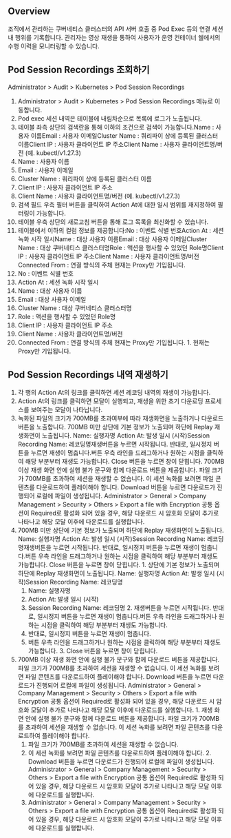 ## Overview
조직에서 관리하는 쿠버네티스 클러스터의 API 서버 호출 중 Pod Exec 등의 연결 세션 내 행위를 기록합니다. 관리자는 영상 재생을 통하여 사용자가 운영 컨테이너 쉘에서의 수행 이력을 모니터링할 수 있습니다.

## Pod Session Recordings 조회하기
Administrator > Audit > Kubernetes > Pod Session Recordings

1. Administrator > Audit > Kubernetes > Pod Session Recordings 메뉴로 이동합니다.
2. Pod exec 세션 내역은 테이블에 내림차순으로 목록에 로그가 노출됩니다.
3. 테이블 좌측 상단의 검색란을 통해 이하의 조건으로 검색이 가능합니다.Name : 사용자 이름Email : 사용자 이메일Cluster Name : 쿼리파이 상에 등록된 클러스터 이름Client IP : 사용자 클라이언트 IP 주소Client Name : 사용자 클라이언트명/버전 (예. kubectl/v1.27.3)
  1. Name : 사용자 이름
  2. Email : 사용자 이메일
  3. Cluster Name : 쿼리파이 상에 등록된 클러스터 이름
  4. Client IP : 사용자 클라이언트 IP 주소
  5. Client Name : 사용자 클라이언트명/버전 (예. kubectl/v1.27.3)
4. 검색 필드 우측 필터 버튼을 클릭하여 Action At에 대한 일시 범위를 재지정하여 필터링이 가능합니다.
5. 테이블 우측 상단의 새로고침 버튼을 통해 로그 목록을 최신화할 수 있습니다.
6. 테이블에서 이하의 컬럼 정보를 제공합니다:No : 이벤트 식별 번호Action At : 세션 녹화 시작 일시Name : 대상 사용자 이름Email : 대상 사용자 이메일Cluster Name : 대상 쿠버네티스 클러스터명Role : 액션을 행사할 수 있었던 Role명Client IP : 사용자 클라이언트 IP 주소Client Name : 사용자 클라이언트명/버전Connected From : 연결 방식의 주체 현재는 Proxy만 기입됩니다.
  1. No : 이벤트 식별 번호
  2. Action At : 세션 녹화 시작 일시
  3. Name : 대상 사용자 이름
  4. Email : 대상 사용자 이메일
  5. Cluster Name : 대상 쿠버네티스 클러스터명
  6. Role : 액션을 행사할 수 있었던 Role명
  7. Client IP : 사용자 클라이언트 IP 주소
  8. Client Name : 사용자 클라이언트명/버전
  9. Connected From : 연결 방식의 주체 현재는 Proxy만 기입됩니다.
    1. 현재는 Proxy만 기입됩니다.

## Pod Session Recordings 내역 재생하기
1. 각 행의 Action At의 링크를 클릭하면 세션 레코딩 내역의 재생이 가능합니다.
2. Action At의 링크를 클릭하면 모달이 실행되고, 재생을 위한 초기 다운로딩 프로세스를 보여주는 모달이 나타납니다.
3. 녹화된 파일의 크기가 700MB를 초과여부에 따라 재생화면을 노출하거나 다운로드 버튼을 노출합니다. 700MB 미만 상단에 기본 정보가 노출되며 하단에 Replay 재생화면이 노출됩니다. Name: 실행자명 Action At: 발생 일시 (시작)Session Recording Name: 레코딩명재생버튼을 누르면 시작됩니다. 반대로, 일시정지 버튼을 누르면 재생이 멈춥니다.버튼 우측 라인을 드래그하거나 원하는 시점을 클릭하여 해당 부분부터 재생도 가능합니다.  Close 버튼을 누르면 창이 닫힙니다. 700MB 이상 재생 화면 안에 실행 불가 문구와 함께 다운로드 버튼을 제공합니다. 파일 크기가 700MB를 초과하여 세션을 재생할 수 없습니다. 이 세션 녹화를 보려면 파일 콘텐츠를 다운로드하여 플레이해야 합니다. Download 버튼을 누르면 다운로드가 진행되어 로컬에 파일이 생성됩니다. Administrator > General > Company Management > Security > Others > Export a file with Encryption 공통 옵션이 Required로 활성화 되어 있을 경우, 해당 다운로드 시 암호화 모달이 추가로 나타나고 해당 모달 이후에 다운로드를 실행합니다.
  1. 700MB 미만 상단에 기본 정보가 노출되며 하단에 Replay 재생화면이 노출됩니다. Name: 실행자명 Action At: 발생 일시 (시작)Session Recording Name: 레코딩명재생버튼을 누르면 시작됩니다. 반대로, 일시정지 버튼을 누르면 재생이 멈춥니다.버튼 우측 라인을 드래그하거나 원하는 시점을 클릭하여 해당 부분부터 재생도 가능합니다.  Close 버튼을 누르면 창이 닫힙니다.
    1. 상단에 기본 정보가 노출되며 하단에 Replay 재생화면이 노출됩니다. Name: 실행자명 Action At: 발생 일시 (시작)Session Recording Name: 레코딩명
      1. Name: 실행자명
      2. Action At: 발생 일시 (시작)
      3. Session Recording Name: 레코딩명
    2. 재생버튼을 누르면 시작됩니다. 반대로, 일시정지 버튼을 누르면 재생이 멈춥니다.버튼 우측 라인을 드래그하거나 원하는 시점을 클릭하여 해당 부분부터 재생도 가능합니다.
      1. 반대로, 일시정지 버튼을 누르면 재생이 멈춥니다.
      2. 버튼 우측 라인을 드래그하거나 원하는 시점을 클릭하여 해당 부분부터 재생도 가능합니다.
    3. Close 버튼을 누르면 창이 닫힙니다.
  2. 700MB 이상 재생 화면 안에 실행 불가 문구와 함께 다운로드 버튼을 제공합니다. 파일 크기가 700MB를 초과하여 세션을 재생할 수 없습니다. 이 세션 녹화를 보려면 파일 콘텐츠를 다운로드하여 플레이해야 합니다. Download 버튼을 누르면 다운로드가 진행되어 로컬에 파일이 생성됩니다. Administrator > General > Company Management > Security > Others > Export a file with Encryption 공통 옵션이 Required로 활성화 되어 있을 경우, 해당 다운로드 시 암호화 모달이 추가로 나타나고 해당 모달 이후에 다운로드를 실행합니다.
    1. 재생 화면 안에 실행 불가 문구와 함께 다운로드 버튼을 제공합니다. 파일 크기가 700MB를 초과하여 세션을 재생할 수 없습니다. 이 세션 녹화를 보려면 파일 콘텐츠를 다운로드하여 플레이해야 합니다.
      1. 파일 크기가 700MB를 초과하여 세션을 재생할 수 없습니다.
      2. 이 세션 녹화를 보려면 파일 콘텐츠를 다운로드하여 플레이해야 합니다.
    2. Download 버튼을 누르면 다운로드가 진행되어 로컬에 파일이 생성됩니다. Administrator > General > Company Management > Security > Others > Export a file with Encryption 공통 옵션이 Required로 활성화 되어 있을 경우, 해당 다운로드 시 암호화 모달이 추가로 나타나고 해당 모달 이후에 다운로드를 실행합니다.
      1. Administrator > General > Company Management > Security > Others > Export a file with Encryption 공통 옵션이 Required로 활성화 되어 있을 경우, 해당 다운로드 시 암호화 모달이 추가로 나타나고 해당 모달 이후에 다운로드를 실행합니다.

